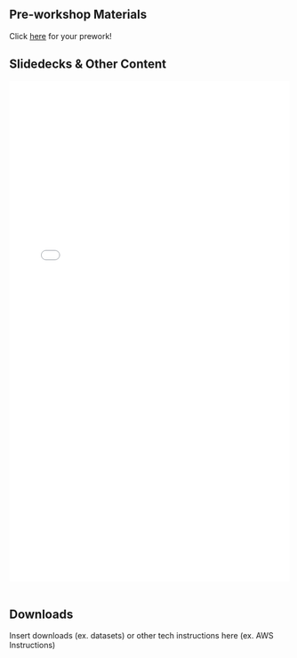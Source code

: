 ## Pre-workshop Materials {-}

Click [here](insert link here) for your prework!

<!-- You can insert more here -->

## Slidedecks & Other Content {-}

<!-- Insert slideshows as pdfs with this markdown code -->

![insert alt text for pdf here](content-files/sample-pdf.pdf){width=100% height=900}\ <!-- edit height based your preferences -->

<!-- Try to keep slideshows as pdfs for accessibility, slideshows from google slides can be inserted by pasting in the html code to share it into your markdown -->

## Downloads {-}

Insert downloads (ex. datasets) or other tech instructions here (ex. AWS Instructions)
